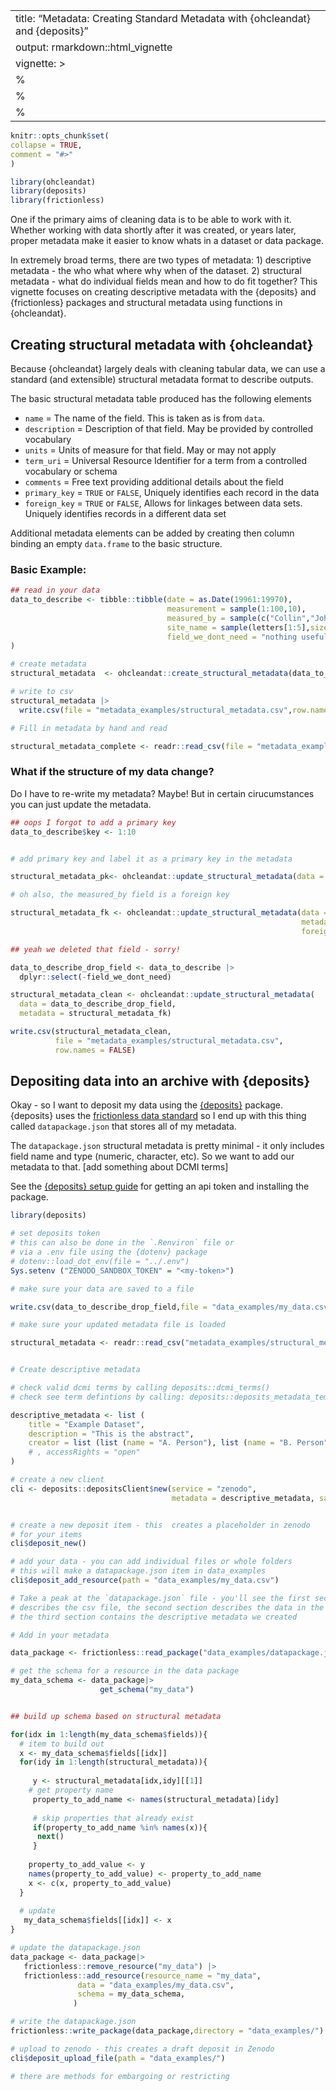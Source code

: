 ---
title: "Metadata: Creating Standard Metadata with {ohcleandat} and {deposits}"
output: rmarkdown::html_vignette
vignette: >
%\VignetteIndexEntry{metadata}
  %\VignetteEngine{knitr::rmarkdown}
  %\VignetteEncoding{UTF-8}
  ---
  
  ```r
knitr::opts_chunk$set(
collapse = TRUE,
comment = "#>"
)
```

```r
library(ohcleandat)
library(deposits)
library(frictionless)
```

One if the primary aims of cleaning data is to be able to work with it. Whether
working with data shortly after it was created, or years later, proper metadata
make it easier to know whats in a dataset or data package.

In extremely broad terms, there are two types of metadata:
1) descriptive metadata - the who what where why when of the dataset. 
2) structural metadata - what do individual fields mean and how to do fit together?
This vignette focuses on creating descriptive metadata with the {deposits} and
{frictionless} packages and structural metadata using functions in {ohcleandat}.

## Creating structural metadata with {ohcleandat}

Because {ohcleandat} largely deals with cleaning tabular data, we can use
a standard (and extensible) structural metadata format to describe outputs.

The basic structural metadata table produced has the following elements

- `name` = The name of the field. This is taken as is from `data`.
- `description` = Description of that field. May be provided by controlled vocabulary
- `units` = Units of measure for that field. May or may not apply
- `term_uri` = Universal Resource Identifier for a term from a controlled vocabulary or schema
- `comments` = Free text providing additional details about the field
- `primary_key` = `TRUE` or `FALSE`, Uniquely identifies each record in the data
- `foreign_key` = `TRUE` or `FALSE`, Allows for linkages between data sets. Uniquely identifies
records in a different data set

Additional metadata elements can be added by creating then column binding an empty 
`data.frame` to the basic structure. 


### Basic Example:
```r

## read in your data
data_to_describe <- tibble::tibble(date = as.Date(19961:19970),
                                   measurement = sample(1:100,10),
                                   measured_by = sample(c("Collin","Johana"),size = 10,replace = TRUE),
                                   site_name = sample(letters[1:5],size = 10,replace = TRUE),
                                   field_we_dont_need = "nothing useful here"
)

# create metadata
structural_metadata  <- ohcleandat::create_structural_metadata(data_to_describe)

# write to csv
structural_metadata |>
  write.csv(file = "metadata_examples/structural_metadata.csv",row.names = FALSE)

# Fill in metadata by hand and read

structural_metadata_complete <- readr::read_csv(file = "metadata_examples/structural_metadata_complete.csv")
```


### What if the structure of my data change?

Do I have to re-write my metadata? Maybe! But in certain cirucumstances you
can just update the metadata.



```r

## oops I forgot to add a primary key
data_to_describe$key <- 1:10


# add primary key and label it as a primary key in the metadata

structural_metadata_pk<- ohcleandat::update_structural_metadata(data = data_to_describe,metadata = structural_metadata_complete, primary_key = "key")

# oh also, the measured_by field is a foreign key

structural_metadata_fk <- ohcleandat::update_structural_metadata(data = data_to_describe,
                                                                 metadata = structural_metadata_pk, 
                                                                 foreign_key = "measured_by")

## yeah we deleted that field - sorry!

data_to_describe_drop_field <- data_to_describe |>
  dplyr::select(-field_we_dont_need)

structural_metadata_clean <- ohcleandat::update_structural_metadata(
  data = data_to_describe_drop_field,
  metadata = structural_metadata_fk)

write.csv(structural_metadata_clean,
          file = "metadata_examples/structural_metadata.csv",
          row.names = FALSE)

```

## Depositing data into an archive with {deposits}

Okay - so I want to deposit my data using the [{deposits}](https://docs.ropensci.org/deposits/) package. {deposits} uses
the [frictionless data standard](https://docs.ropensci.org/frictionless/articles/frictionless.html) 
so I end up with this thing called `datapackage.json` that stores all of my metadata.

The `datapackage.json` structural metadata is pretty minimal - it only includes
field name and type (numeric, character, etc). So we want to add our metadata
to that. [add something about DCMI terms]

See the [{deposits} setup guide](https://docs.ropensci.org/deposits/articles/install-setup.html) for
getting an api token and installing the package.

```r
library(deposits)

# set deposits token 
# this can also be done in the `.Renviron` file or
# via a .env file using the {dotenv} package
# dotenv::load_dot_env(file = "../.env")
Sys.setenv ("ZENODO_SANDBOX_TOKEN" = "<my-token>")

# make sure your data are saved to a file

write.csv(data_to_describe_drop_field,file = "data_examples/my_data.csv",row.names = FALSE)

# make sure your updated metadata file is loaded

structural_metadata <- readr::read_csv("metadata_examples/structural_metadata_complete.csv")


# Create descriptive metadata

# check valid dcmi terms by calling deposits::dcmi_terms()
# check see term defintions by calling: deposits::deposits_metadata_template(filename = "metadata_template.json")

descriptive_metadata <- list (
    title = "Example Dataset",
    description = "This is the abstract",
    creator = list (list (name = "A. Person"), list (name = "B. Person"))
    # , accessRights = "open"
)

# create a new client 
cli <- deposits::depositsClient$new(service = "zenodo",
                                    metadata = descriptive_metadata, sandbox = TRUE)


# create a new deposit item - this  creates a placeholder in zenodo
# for your items
cli$deposit_new()

# add your data - you can add individual files or whole folders
# this will make a datapackage.json item in data_examples
cli$deposit_add_resource(path = "data_examples/my_data.csv")

# Take a peak at the `datapackage.json` file - you'll see the first section
# describes the csv file, the second section describes the data in the csv,
# the third section contains the descriptive metadata we created

# Add in your metadata

data_package <- frictionless::read_package("data_examples/datapackage.json")

# get the schema for a resource in the data package 
my_data_schema <- data_package|>
                    get_schema("my_data")


## build up schema based on structural metadata

for(idx in 1:length(my_data_schema$fields)){
  # item to build out
  x <- my_data_schema$fields[[idx]]
  for(idy in 1:length(structural_metadata)){
    
     y <- structural_metadata[idx,idy][[1]]
    # get property name
     property_to_add_name <- names(structural_metadata)[idy]
     
     # skip properties that already exist
     if(property_to_add_name %in% names(x)){
      next()
     }
     
    property_to_add_value <- y
    names(property_to_add_value) <- property_to_add_name
    x <- c(x, property_to_add_value)
  }
  
  # update 
   my_data_schema$fields[[idx]] <- x
}

# update the datapackage.json
data_package <- data_package|>
   frictionless::remove_resource("my_data") |>
   frictionless::add_resource(resource_name = "my_data",
               data = "data_examples/my_data.csv", 
               schema = my_data_schema,
              )

# write the datapackage.json
frictionless::write_package(data_package,directory = "data_examples/")

# upload to zenodo - this creates a draft deposit in Zenodo 
cli$deposit_upload_file(path = "data_examples/")

# there are methods for embargoing or restricting 

```
